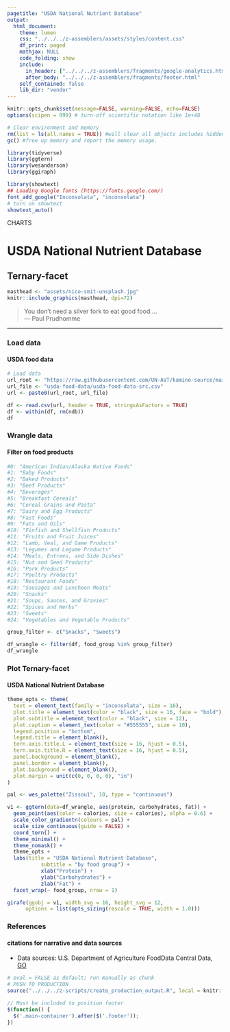 ```yaml
---
pagetitle: "USDA National Nutrient Database"
output:
  html_document:
    theme: lumen
    css: "../../../z-assemblers/assets/styles/content.css"
    df_print: paged
    mathjax: NULL
    code_folding: show
    include:
      in_header: ["../../../z-assemblers/fragments/google-analytics.html", "../../../z-assemblers/fragments/header.html"]
      after_body: "../../../z-assemblers/fragments/footer.html"
    self_contained: false
    lib_dir: "vendor"
---
```


```r
knitr::opts_chunk$set(message=FALSE, warning=FALSE, echo=FALSE)
options(scipen = 999) # turn-off scientific notation like 1e+48

# Clear environment and memory
rm(list = ls(all.names = TRUE)) #will clear all objects includes hidden objects.
gc() #free up memory and report the memory usage.

library(tidyverse)
library(ggtern)
library(wesanderson)
library(ggiraph)

library(showtext)
## Loading Google fonts (https://fonts.google.com/)
font_add_google("Inconsolata", "inconsolata")
# turn on showtext
showtext_auto()

```

<div class="activity">
CHARTS
</div>

# USDA National Nutrient Database
## Ternary-facet


```r

masthead <- "assets/nico-smit-unsplash.jpg"
knitr::include_graphics(masthead, dpi=72)

```


> You don't need a silver fork to eat good food....\
--- Paul Prudhomme\

***

### Load data
#### USDA food data

```r

# Load data
url_root <- "https://raw.githubusercontent.com/UN-AVT/kamino-source/main/sources/0-shared/data/"
url_file <- "usda-food-data/usda-food-data-src.csv"
url <- paste0(url_root, url_file)

df <- read.csv(url, header = TRUE, stringsAsFactors = TRUE)
df <- within(df, rm(ndb))
df


```

### Wrangle data
#### Filter on food products

```r

#0: "American Indian/Alaska Native Foods"
#1: "Baby Foods"
#2: "Baked Products"
#3: "Beef Products"
#4: "Beverages"
#5: "Breakfast Cereals"
#6: "Cereal Grains and Pasta"
#7: "Dairy and Egg Products"
#8: "Fast Foods"
#9: "Fats and Oils"
#10: "Finfish and Shellfish Products"
#11: "Fruits and Fruit Juices"
#12: "Lamb, Veal, and Game Products"
#13: "Legumes and Legume Products"
#14: "Meals, Entrees, and Side Dishes"
#15: "Nut and Seed Products"
#16: "Pork Products"
#17: "Poultry Products"
#18: "Restaurant Foods"
#19: "Sausages and Luncheon Meats"
#20: "Snacks"
#21: "Soups, Sauces, and Gravies"
#22: "Spices and Herbs"
#23: "Sweets"
#24: "Vegetables and Vegetable Products"

group_filter <- c("Snacks", "Sweets")

df_wrangle <- filter(df, food_group %in% group_filter)
df_wrangle

```

### Plot Ternary-facet
#### USDA National Nutrient Database

```r

theme_opts <- theme(
  text = element_text(family = "inconsolata", size = 16), 
  plot.title = element_text(color = "black", size = 16, face = "bold"),
  plot.subtitle = element_text(color = "black", size = 12),
  plot.caption = element_text(color = "#555555", size = 10),
  legend.position = "bottom",
  legend.title = element_blank(),
  tern.axis.title.L = element_text(size = 16, hjust = 0.5),
  tern.axis.title.R = element_text(size = 16, hjust = 0.5),
  panel.background = element_blank(),
  panel.border = element_blank(),
  plot.background = element_blank(),
  plot.margin = unit(c(0, 0, 0, 0), "in")
)

pal <- wes_palette("Zissou1", 10, type = "continuous")

v1 <- ggtern(data=df_wrangle, aes(protein, carbohydrates, fat)) + 
  geom_point(aes(color = calories, size = calories), alpha = 0.6) + 
  scale_color_gradientn(colours = pal) + 
  scale_size_continuous(guide = FALSE) +
  coord_tern() +
  theme_minimal() +
  theme_nomask() +
  theme_opts +
  labs(title = "USDA National Nutrient Database", 
           subtitle = "by food group") +
           xlab("Protein") + 
           ylab("Carbohydrates") +
           zlab("Fat") +
  facet_wrap(~ food_group, nrow = 1)

girafe(ggobj = v1, width_svg = 16, height_svg = 12,
      options = list(opts_sizing(rescale = TRUE, width = 1.0)))

```



### References
#### citations for narrative and data sources

* Data sources: U.S. Department of Agriculture FoodData Central Data, [GO](https://github.com/UN-AVT/kamino-sourcehttps://fdc.nal.usda.gov/download-datasets.html){target="_blank"}

```r

# eval = FALSE as default; run manually as chunk
# PUSH TO PRODUCTION
source("../../../z-scripts/create_production_output.R", local = knitr::knit_global())

```


```js

// Must be included to position footer
$(function() {
  $('.main-container').after($('.footer'));
})

```


